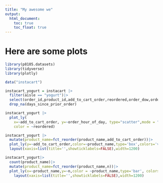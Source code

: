 ```yaml
---
title: "My awesome we"
output: 
  html_document:
    toc: true
    toc_float: true
---
```


# Here are some plots

```r
library(p8105.datasets)
library(tidyverse)
library(plotly)
```
```r
data("instacart")

instacart_yogurt = instacart |>
  filter(aisle == "yogurt")|>
  select(order_id,product_id,add_to_cart_order,reordered,order_dow,order_hour_of_day,product_name,days_since_prior_order)|>
  drop_na(days_since_prior_order)
```

```r
instacart_yogurt |>
  plot_ly(
    x=~add_to_cart_order, y=~order_hour_of_day, type="scatter",mode = "markers",
    color = ~reordered)
```
```r
instacart_yogurt |>
  mutate(product_name=fct_reorder(product_name,add_to_cart_order))|>
  plot_ly(y=~add_to_cart_order,color=~product_name,type='box',colors='viridis')|>
  layout(xaxis=list(title='',showticklabels=FALSE),width=1200)

```
```r
instacart_yogurt|>
  count(product_name)|>
  mutate(product_name=fct_reorder(product_name,n))|>
  plot_ly(x=~product_name,y=~n,color = ~product_name,type='bar', colors = 'viridis')|>
    layout(xaxis=list(title='',showticklabels=FALSE),width=1200)
```

